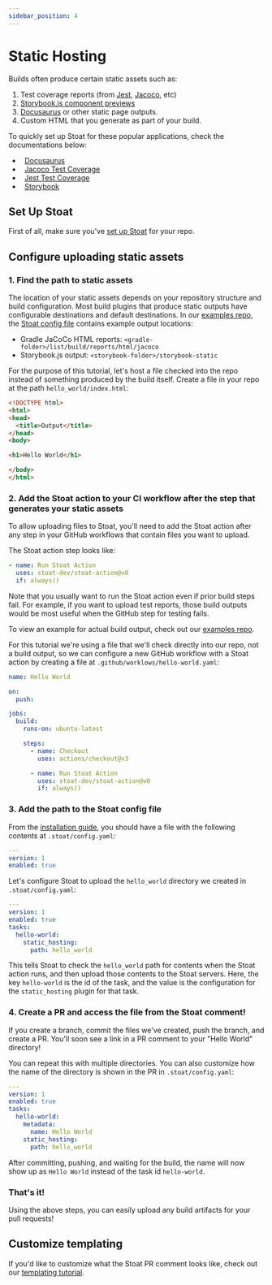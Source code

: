 ```yaml
---
sidebar_position: 4
---
```



# Static Hosting

Builds often produce certain static assets such as:
1. Test coverage reports (from [Jest](https://www.npmjs.com/package/jest-html-reporter), [Jacoco](https://docs.gradle.org/current/userguide/jacoco_plugin.html), etc)
2. [Storybook.js component previews](https://storybook.js.org/docs/react/sharing/publish-storybook)
3. [Docusaurus](https://docusaurus.io/docs/next/installation#build) or other static page outputs.
4. Custom HTML that you generate as part of your build.

To quickly set up Stoat for these popular applications, check the documentations below:

<ul>
  <li><Docusaurus width={16} height={16} />&nbsp;&nbsp;<a href="docusaurus">Docusaurus</a></li>
  <li><JaCoCo width={16} height={16} />&nbsp;&nbsp;<a href="jacoco">Jacoco Test Coverage</a></li>
  <li><Jest width={16} height={16} />&nbsp;&nbsp;<a href="jest">Jest Test Coverage</a></li>
  <li><StorybookLogo width={13} height={16} />&nbsp;&nbsp;<a href="storybook">Storybook</a></li>
</ul>

## Set Up Stoat

First of all, make sure you've [set up Stoat](../../installation) for your repo.

## Configure uploading static assets

### 1. Find the path to static assets

The location of your static assets depends on your repository structure and build configuration. Most build plugins that
produce static outputs have configurable destinations and default destinations.
In our [examples repo](https://github.com/stoat-dev/examples/), the [Stoat config file](https://github.com/stoat-dev/examples/blob/main/.stoat/config.yaml) 
contains example output locations:

- Gradle JaCoCo HTML reports: `<gradle-folder>/list/build/reports/html/jacoco`
- Storybook.js output: `<storybook-folder>/storybook-static`

For the purpose of this tutorial, let's host a file checked into the repo instead of something produced by the build itself. 
Create a file in your repo at the path `hello_world/index.html`:
```html title="hello_world/index.html"
<!DOCTYPE html>
<html>
<head>
  <title>Output</title>
</head>
<body>

<h1>Hello World</h1>

</body>
</html>
```

### 2. Add the Stoat action to your CI workflow after the step that generates your static assets

To allow uploading files to Stoat, you'll need to add the Stoat action after any step in your GitHub workflows that contain files you want to upload.

The Stoat action step looks like:
```yaml
- name: Run Stoat Action
  uses: stoat-dev/stoat-action@v0
  if: always()
```

Note that you usually want to run the Stoat action even if prior build steps fail. For example, if you want to upload test reports, those build outputs would be most useful when the GitHub step for testing fails.

To view an example for actual build output, check out our [examples repo](https://github.com/stoat-dev/examples/blob/a0fcc04/.github/workflows/backend.yaml#L33-L35).

For this tutorial we're using a file that we'll check directly into our repo, not a build output, so we can configure a new GitHub workflow with a Stoat action by 
creating a file at `.github/worklows/hello-world.yaml`:
```yaml title=".github/worklows/hello-world.yaml"
name: Hello World

on:
  push:

jobs:
  build:
    runs-on: ubuntu-latest

    steps:
      - name: Checkout
        uses: actions/checkout@v3

      - name: Run Stoat Action
        uses: stoat-dev/stoat-action@v0
        if: always()
```

### 3. Add the path to the Stoat config file

From the [installation guide](../../installation), you should have a file with the following contents at `.stoat/config.yaml`:
```yaml title=".stoat/config.yaml"
---
version: 1
enabled: true
```

Let's configure Stoat to upload the `hello_world` directory we created in `.stoat/config.yaml`:
```yaml title=".stoat/config.yaml"
---
version: 1
enabled: true
tasks:
  hello-world:
    static_hosting:
      path: hello_world
```

This tells Stoat to check the `hello_world` path for contents when the Stoat action runs, and then upload those contents to the 
Stoat servers. Here, the key `hello-world` is the id of the task, and the value is the configuration for the `static_hosting` plugin for that task.

### 4. Create a PR and access the file from the Stoat comment!

If you create a branch, commit the files we've created, push the branch, and create a PR. You'll soon see a link in a PR comment to your "Hello World" directory!

You can repeat this with multiple directories. You can also customize how the name of the directory is shown in the PR in `.stoat/config.yaml`:
```yaml title=".stoat/config.yaml"
---
version: 1
enabled: true
tasks:
  hello-world:
    metadata:
      name: Hello World
    static_hosting:
      path: hello_world
```

After committing, pushing, and waiting for the build, the name will now show up as `Hello World` instead of the task id `hello-world`.

### That's it!

Using the above steps, you can easily upload any build artifacts for your pull requests!

## Customize templating

If you'd like to customize what the Stoat PR comment looks like, check out our [templating tutorial](../../reference/templating).
